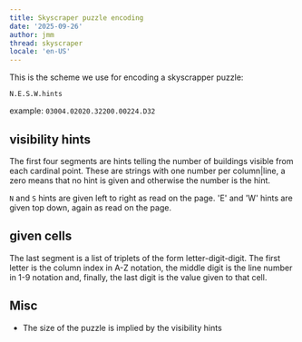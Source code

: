 ```yaml
---
title: Skyscraper puzzle encoding
date: '2025-09-26'
author: jmm
thread: skyscraper
locale: 'en-US'
---
```


This is the scheme we use for encoding a skyscrapper puzzle:

`N.E.S.W.hints`

example: `03004.02020.32200.00224.D32`

## visibility hints

The first four segments are hints telling the number of buildings visible from each cardinal point. These are strings with one number per column|line, a zero means that no hint is given and otherwise the number is the hint. 

`N` and `S` hints are given left to right as read on the page. 'E' and 'W' hints are given top down, again as read on the page.

## given cells

The last segment is a list of triplets of the form letter-digit-digit. The first letter is the column index in A-Z notation, the middle digit is the line number in 1-9 notation and, finally, the last digit is the value given to that cell.

## Misc

- The size of the puzzle is implied by the visibility hints
